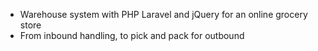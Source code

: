 - Warehouse system with PHP Laravel and jQuery for an online grocery store
- From inbound handling, to pick and pack for outbound

